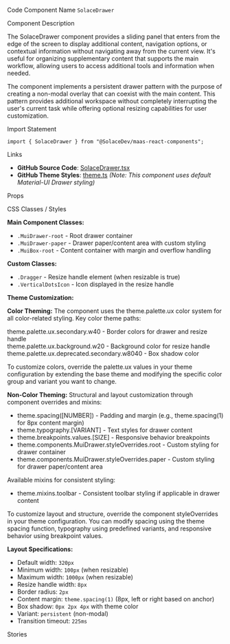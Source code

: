 
<Meta of={SolaceDrawerStories} />

<Title>Solace Drawer</Title>

<Description of={SolaceDrawerStories} />

<Subtitle>Code Component Name</Subtitle>
`SolaceDrawer`

<Subtitle>Component Description</Subtitle>

The SolaceDrawer component provides a sliding panel that enters from the edge of the screen to display additional content, navigation options, or contextual information without navigating away from the current view. It's useful for organizing supplementary content that supports the main workflow, allowing users to access additional tools and information when needed.

The component implements a persistent drawer pattern with the purpose of creating a non-modal overlay that can coexist with the main content. This pattern provides additional workspace without completely interrupting the user's current task while offering optional resizing capabilities for user customization.

<Subtitle>Import Statement</Subtitle>

```tsx
import { SolaceDrawer } from "@SolaceDev/maas-react-components";
```

<Subtitle>Links</Subtitle>

- **GitHub Source Code**: [SolaceDrawer.tsx](https://github.com/SolaceDev/maas-react-components/blob/main/src/components/SolaceDrawer.tsx)
- **GitHub Theme Styles**: [theme.ts](https://github.com/SolaceDev/maas-react-components/blob/main/src/resources/theme.ts) _(Note: This component uses default Material-UI Drawer styling)_

<Subtitle>Props</Subtitle>

<ArgTypes of={SolaceDrawerStories} />

<Subtitle>CSS Classes / Styles</Subtitle>

**Main Component Classes:**

- `.MuiDrawer-root` - Root drawer container
- `.MuiDrawer-paper` - Drawer paper/content area with custom styling
- `.MuiBox-root` - Content container with margin and overflow handling

**Custom Classes:**

- `.Dragger` - Resize handle element (when resizable is true)
- `.VerticalDotsIcon` - Icon displayed in the resize handle

**Theme Customization:**

**Color Theming:**
The component uses the theme.palette.ux color system for all color-related styling. Key color theme paths:

<div style={{ display: "flex", alignItems: "center", margin: "8px 0" }}>
	<div
		style={{
			width: "16px",
			height: "16px",
			backgroundColor: "#BDBDBD",
			border: "1px solid rgba(0,0,0,0.2)",
			borderRadius: "3px",
			marginRight: "8px"
		}}
	></div>
	<span>theme.palette.ux.secondary.w40 - Border colors for drawer and resize handle</span>
</div>
<div style={{ display: "flex", alignItems: "center", margin: "8px 0" }}>
	<div
		style={{
			width: "16px",
			height: "16px",
			backgroundColor: "#EEEEEE",
			border: "1px solid rgba(0,0,0,0.2)",
			borderRadius: "3px",
			marginRight: "8px"
		}}
	></div>
	<span>theme.palette.ux.background.w20 - Background color for resize handle</span>
</div>
<div style={{ display: "flex", alignItems: "center", margin: "8px 0" }}>
	<div
		style={{
			width: "16px",
			height: "16px",
			backgroundColor: "rgba(0, 0, 0, 0.15)",
			border: "1px solid rgba(0,0,0,0.2)",
			borderRadius: "3px",
			marginRight: "8px"
		}}
	></div>
	<span>theme.palette.ux.deprecated.secondary.w8040 - Box shadow color</span>
</div>

To customize colors, override the palette.ux values in your theme configuration by extending the base theme and modifying the specific color group and variant you want to change.

**Non-Color Theming:**
Structural and layout customization through component overrides and mixins:

- theme.spacing([NUMBER]) - Padding and margin (e.g., theme.spacing(1) for 8px content margin)
- theme.typography.[VARIANT] - Text styles for drawer content
- theme.breakpoints.values.[SIZE] - Responsive behavior breakpoints
- theme.components.MuiDrawer.styleOverrides.root - Custom styling for drawer container
- theme.components.MuiDrawer.styleOverrides.paper - Custom styling for drawer paper/content area

Available mixins for consistent styling:

- theme.mixins.toolbar - Consistent toolbar styling if applicable in drawer content

To customize layout and structure, override the component styleOverrides in your theme configuration. You can modify spacing using the theme spacing function, typography using predefined variants, and responsive behavior using breakpoint values.

**Layout Specifications:**

- Default width: `320px`
- Minimum width: `100px` (when resizable)
- Maximum width: `1000px` (when resizable)
- Resize handle width: `8px`
- Border radius: `2px`
- Content margin: `theme.spacing(1)` (8px, left or right based on anchor)
- Box shadow: `0px 2px 4px` with theme color
- Variant: `persistent` (non-modal)
- Transition timeout: `225ms`

<Subtitle>Stories</Subtitle>

<CustomStories />

